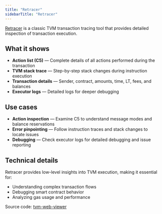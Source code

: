 ```yaml
---
title: "Retracer"
sidebarTitle: "Retracer"
---
```


[Retracer](https://retracer.ton.org/) is a classic TVM transaction tracing tool that provides detailed inspection of transaction execution.

## What it shows

- **Action list (C5)** — Complete details of all actions performed during the transaction
- **TVM stack trace** — Step-by-step stack changes during instruction execution
- **Transaction details** — Sender, contract, amounts, time, LT, fees, and balances
- **Executor logs** — Detailed logs for deeper debugging

## Use cases

- **Action inspection** — Examine C5 to understand message modes and balance reservations
- **Error pinpointing** — Follow instruction traces and stack changes to locate issues
- **Debugging** — Check executor logs for detailed debugging and issue reporting

## Technical details

Retracer provides low-level insights into TVM execution, making it essential for:

- Understanding complex transaction flows
- Debugging smart contract behavior
- Analyzing gas usage and performance

Source code: [tvm-web-viewer](https://github.com/ton-blockchain/tvm-web-viewer/)
